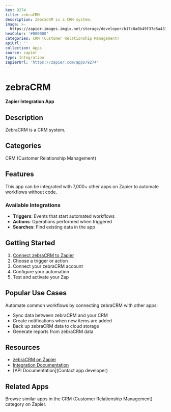 ```yaml
---
key: 9274
title: zebraCRM
description: ZebraCRM is a CRM system.
image: >-
  https://zapier-images.imgix.net/storage/developer/b17c8a0b49f37e5a43110f1bf33d9621_2.png?auto=format%2Ccompress&ixlib=python-3.0.0&q=50
hexColor: '#000000'
categories: CRM (Customer Relationship Management)
apiUrl: ''
collection: Apps
source: zapier
type: Integration
zapierUrl: 'https://zapier.com/apps/9274'
---
```

# zebraCRM

**Zapier Integration App**

## Description

ZebraCRM is a CRM system.

## Categories

CRM (Customer Relationship Management)

## Features

This app can be integrated with 7,000+ other apps on Zapier to automate workflows without code.

### Available Integrations

- **Triggers**: Events that start automated workflows
- **Actions**: Operations performed when triggered
- **Searches**: Find existing data in the app

## Getting Started

1. [Connect zebraCRM to Zapier](https://zapier.com/apps/9274)
2. Choose a trigger or action
3. Connect your zebraCRM account
4. Configure your automation
5. Test and activate your Zap

## Popular Use Cases

Automate common workflows by connecting zebraCRM with other apps:

- Sync data between zebraCRM and your CRM
- Create notifications when new items are added
- Back up zebraCRM data to cloud storage
- Generate reports from zebraCRM data

## Resources

- [zebraCRM on Zapier](https://zapier.com/apps/9274)
- [Integration Documentation](https://zapier.com/apps/9274/integrations)
- [API Documentation](Contact app developer)

## Related Apps

Browse similar apps in the CRM (Customer Relationship Management) category on Zapier.
